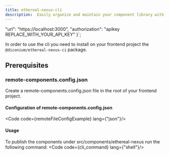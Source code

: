 ```yaml
---
title: ethereal-nexus-cli
description:  Easily organize and maintain your component library with intuitive tools for categorization, version control, and access control.
---
```

"url": "https://localhost:3000",
"authorization": "apikey REPLACE_WITH_YOUR_API_KEY"
}`;

In order to use the cli you need to install on your frontend project the `@diconium/ethereal-nexus-ci` package.

## Prerequisites

### remote-components.config.json
Create a remote-components.config.json file in the root of your frontend project.

#### Configuration of remote-components.config.json

<Code code={remoteFileConfigExample} lang={"json"}/>

#### Usage
To publish the components under src/components/ethereal-nexus run the following command:
<Code code={cli_command} lang={"shell"}/>


###
